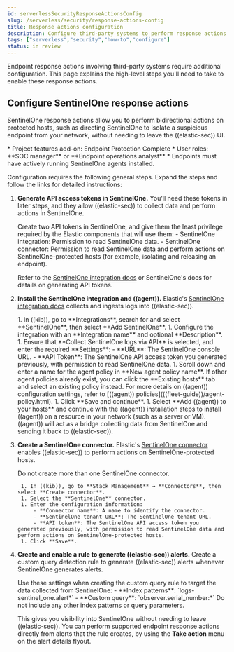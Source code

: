 ```yaml
---
id: serverlessSecurityResponseActionsConfig
slug: /serverless/security/response-actions-config
title: Response actions configuration
description: Configure third-party systems to perform response actions on protected hosts.
tags: ["serverless","security","how-to","configure"]
status: in review
---
```


<DocBadge template="technical preview" />
<div id="response-actions-config"></div>

Endpoint response actions involving third-party systems require additional configuration. This page explains the high-level steps you'll need to take to enable these response actions.

<div id="configure-sentinelone-response-actions"></div>

## Configure SentinelOne response actions

SentinelOne response actions allow you to perform bidirectional actions on protected hosts, such as directing SentinelOne to isolate a suspicious endpoint from your network, without needing to leave the ((elastic-sec)) UI.

<DocCallOut template="technical_preview" />

<DocCallOut title="Prerequisites">
* <DocLink id="serverlessGeneralManageProject">Project features add-on</DocLink>: Endpoint Protection Complete
* <DocLink id="serverlessGeneralAssignUserRoles">User roles</DocLink>: **SOC manager** or **Endpoint operations analyst**
* Endpoints must have actively running SentinelOne agents installed.
</DocCallOut>

Configuration requires the following general steps. Expand the steps and follow the links for detailed instructions:

1. **Generate API access tokens in SentinelOne.** You'll need these tokens in later steps, and they allow ((elastic-sec)) to collect data and perform actions in SentinelOne.

    <DocAccordion buttonContent="Expand for details">
    Create two API tokens in SentinelOne, and give them the least privilege required by the Elastic components that will use them:
        - SentinelOne integration: Permission to read SentinelOne data.
        - SentinelOne connector: Permission to read SentinelOne data and perform actions on SentinelOne-protected hosts (for example, isolating and releasing an endpoint).
    
    Refer to the [SentinelOne integration docs](((integrations-docs))/sentinel_one) or SentinelOne's docs for details on generating API tokens.
    </DocAccordion>

1. **Install the SentinelOne integration and ((agent)).** Elastic's [SentinelOne integration docs](((integrations-docs))/sentinel_one) collects and ingests logs into ((elastic-sec)).

    <DocAccordion buttonContent="Expand for details">
        1. In ((kib)), go to **Integrations**, search for and select **SentinelOne**, then select **Add SentinelOne**.
        1. Configure the integration with an **Integration name** and optional **Description**.
        1. Ensure that **Collect SentinelOne logs via API** is selected, and enter the required **Settings**:
            - **URL**: The SentinelOne console URL.
            - **API Token**: The SentinelOne API access token you generated previously, with permission to read SentinelOne data.
        1. Scroll down and enter a name for the agent policy in **New agent policy name**. If other agent policies already exist, you can click the **Existing hosts** tab and select an existing policy instead. For more details on ((agent)) configuration settings, refer to [((agent)) policies](((fleet-guide))/agent-policy.html).
        1. Click **Save and continue**.
        1. Select **Add ((agent)) to your hosts** and continue with the <DocLink id="serverlessSecurityInstallDefend" section="enroll-agent">((agent)) installation steps</DocLink> to install ((agent)) on a resource in your network (such as a server or VM). ((agent)) will act as a bridge collecting data from SentinelOne and sending it back to ((elastic-sec)).
    </DocAccordion>

1. **Create a SentinelOne connector.** Elastic's [SentinelOne connector](((kibana-ref))/sentinelone-action-type.html) enables ((elastic-sec)) to perform actions on SentinelOne-protected hosts.

    <DocAccordion buttonContent="Expand for details">
        <DocCallOut color="warning" title="Important">
        Do not create more than one SentinelOne connector.
        </DocCallOut>

        1. In ((kib)), go to **Stack Management** → **Connectors**, then select **Create connector**.
        1. Select the **SentinelOne** connector.
        1. Enter the configuration information:
            - **Connector name**: A name to identify the connector.
            - **SentinelOne tenant URL**: The SentinelOne tenant URL.
            - **API token**: The SentinelOne API access token you generated previously, with permission to read SentinelOne data and perform actions on SentinelOne-protected hosts.
        1. Click **Save**.
    </DocAccordion>

1. **Create and enable a rule to generate ((elastic-sec)) alerts.** Create a <DocLink id="serverlessSecurityRulesUiCreate" section="create-custom-rule">custom query detection rule</DocLink> to generate ((elastic-sec)) alerts whenever SentinelOne generates alerts. 

    <DocAccordion buttonContent="Expand for details">
    Use these settings when creating the custom query rule to target the data collected from SentinelOne:
    - **Index patterns**: `logs-sentinel_one.alert*`
    - **Custom query**: `observer.serial_number:*`

    <DocCallOut title="Note">
    Do not include any other index patterns or query parameters.
    </DocCallOut>

    This gives you visibility into SentinelOne without needing to leave ((elastic-sec)). You can perform supported endpoint response actions directly from alerts that the rule creates, by using the **Take action** menu on the alert details flyout.
    </DocAccordion>